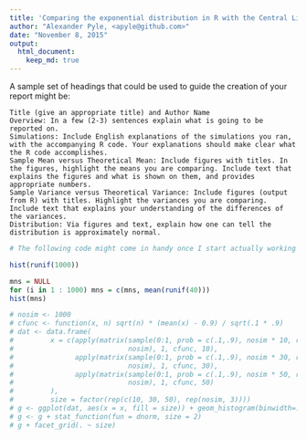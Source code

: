 ```yaml
---
title: 'Comparing the exponential distribution in R with the Central Limit Theorem'
author: "Alexander Pyle, <apyle@github.com>"
date: "November 8, 2015"
output: 
  html_document:
    keep_md: true
---
```


 A sample set of headings that could be used to guide the creation of your report might be:

    Title (give an appropriate title) and Author Name
    Overview: In a few (2-3) sentences explain what is going to be reported on.
    Simulations: Include English explanations of the simulations you ran, with the accompanying R code. Your explanations should make clear what the R code accomplishes.
    Sample Mean versus Theoretical Mean: Include figures with titles. In the figures, highlight the means you are comparing. Include text that explains the figures and what is shown on them, and provides appropriate numbers.
    Sample Variance versus Theoretical Variance: Include figures (output from R) with titles. Highlight the variances you are comparing. Include text that explains your understanding of the differences of the variances.
    Distribution: Via figures and text, explain how one can tell the distribution is approximately normal. 
    

```r

# The following code might come in handy once I start actually working on the project ;-)

hist(runif(1000))

mns = NULL
for (i in 1 : 1000) mns = c(mns, mean(runif(40)))
hist(mns)

# nosim <- 1000
# cfunc <- function(x, n) sqrt(n) * (mean(x) - 0.9) / sqrt(.1 * .9)
# dat <- data.frame(
#         x = c(apply(matrix(sample(0:1, prob = c(.1,.9), nosim * 10, replace = TRUE), 
#                            nosim), 1, cfunc, 10),
#               apply(matrix(sample(0:1, prob = c(.1,.9), nosim * 30, replace = TRUE), 
#                            nosim), 1, cfunc, 30),
#               apply(matrix(sample(0:1, prob = c(.1,.9), nosim * 50, replace = TRUE), 
#                            nosim), 1, cfunc, 50)
#         ),
#         size = factor(rep(c(10, 30, 50), rep(nosim, 3))))
# g <- ggplot(dat, aes(x = x, fill = size)) + geom_histogram(binwidth=.3, colour = "black", aes(y = ..density..)) 
# g <- g + stat_function(fun = dnorm, size = 2)
# g + facet_grid(. ~ size)

```


